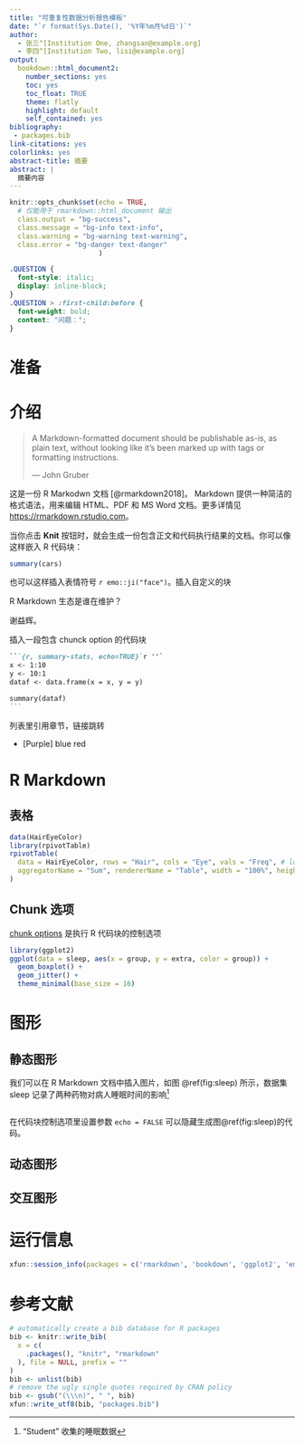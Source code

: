 ```yaml
---
title: "可重复性数据分析报告模板"
date: "`r format(Sys.Date(), '%Y年%m月%d日')`"
author:
  - 张三^[Institution One, zhangsan@example.org]
  - 李四^[Institution Two, lisi@example.org]
output:
  bookdown::html_document2: 
    number_sections: yes
    toc: yes
    toc_float: TRUE
    theme: flatly
    highlight: default
    self_contained: yes
bibliography: 
 - packages.bib
link-citations: yes
colorlinks: yes
abstract-title: 摘要
abstract: |
  摘要内容
---
```


```r
knitr::opts_chunk$set(echo = TRUE,
  # 仅能用于 rmarkdown::html_document 输出
  class.output = "bg-success",
  class.message = "bg-info text-info",
  class.warning = "bg-warning text-warning",
  class.error = "bg-danger text-danger"
                      )
```
```css
.QUESTION {
  font-style: italic;
  display: inline-block;
}
.QUESTION > :first-child:before {
  font-weight: bold;
  content: "问题：";
}
```

# 准备 {#chap:setup}

# 介绍 {#chap:intro-rmarkdown}

> A Markdown-formatted document should be publishable as-is, as plain text, without looking like it’s been marked up with tags or formatting instructions.  
> 
> --- John Gruber

这是一份 R Markodwn 文档 [@rmarkdown2018]。 Markdown 提供一种简洁的格式语法，用来编辑 HTML、PDF 和 MS Word 文档。更多详情见 <https://rmarkdown.rstudio.com>。

当你点击 **Knit** 按钮时，就会生成一份包含正文和代码执行结果的文档。你可以像这样嵌入 R 代码块：

```r
summary(cars)
```

也可以这样插入表情符号 `r emo::ji("face")`。插入自定义的块

::: {.QUESTION} 
R Markdown 生态是谁在维护？

谢益辉。
:::

插入一段包含 chunck option 的代码块

````md
```{r, summary-stats, echo=TRUE}`r ''`
x <- 1:10    
y <- 10:1    
dataf <- data.frame(x = x, y = y)

summary(dataf)
```
````

列表里引用章节，链接跳转

* [Purple] blue red 



# R Markdown {#chap:rmarkdown}

## 表格 {#sec:table}

```r
data(HairEyeColor)
library(rpivotTable)
rpivotTable(
  data = HairEyeColor, rows = "Hair", cols = "Eye", vals = "Freq", # locale = "zh",
  aggregatorName = "Sum", rendererName = "Table", width = "100%", height = "400px"
)
```

## Chunk 选项 {#sec:chunk-option}

[chunk options](https://bookdown.org/yihui/rmarkdown-cookbook/chunk-options.html) 是执行 R 代码块的控制选项

```r
library(ggplot2)
ggplot(data = sleep, aes(x = group, y = extra, color = group)) +
  geom_boxplot() +
  geom_jitter() +
  theme_minimal(base_size = 16)
```

# 图形 {#chap:graphics}

## 静态图形 {#sec:static-graphics}

[^sleep-data]: “Student” 收集的睡眠数据

我们可以在 R Markdown 文档中插入图片，如图 \@ref(fig:sleep) 所示，数据集 sleep 记录了两种药物对病人睡眠时间的影响[^sleep-data]

```r

```

在代码块控制选项里设置参数 `echo = FALSE` 可以隐藏生成图\@ref(fig:sleep)的代码。


## 动态图形 {#sec:animate-graphics}


## 交互图形 {#sec:interactive-graphics}


# 运行信息 {#session}

```r
xfun::session_info(packages = c('rmarkdown', 'bookdown', 'ggplot2', 'emo'))
```


# 参考文献 {#chap:refer .unnumbered}

```r
# automatically create a bib database for R packages
bib <- knitr::write_bib(
  x = c(
    .packages(), "knitr", "rmarkdown"
  ), file = NULL, prefix = ""
)
bib <- unlist(bib)
# remove the ugly single quotes required by CRAN policy
bib <- gsub("(\\\n)", " ", bib)
xfun::write_utf8(bib, "packages.bib")
```
